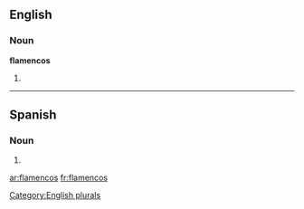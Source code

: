==English==

===Noun===
'''flamencos'''

# {{plural of|[[flamenco]]}}

----

==Spanish==

===Noun===
{{infl|es|noun form|g=m|g2=p}}

# {{plural of|[[flamenco]]|lang=Spanish|nocat=1}}

[[Category:English plurals]]

[[ar:flamencos]]
[[fr:flamencos]]